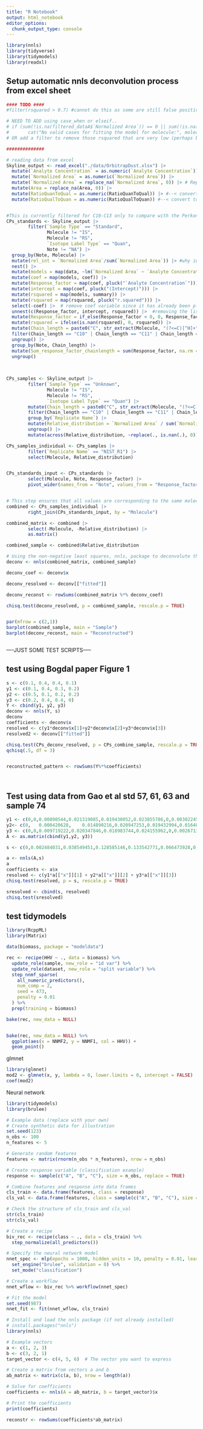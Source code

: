 ```yaml
---
title: "R Notebook"
output: html_notebook
editor_options: 
  chunk_output_type: console
---
```




```r
library(nnls)
library(tidyverse)
library(tidymodels)
library(readxl)

```



## Setup automatic nnls deconvolution process from excel sheet
```r

#### TODO ####
#filter(rsquared > 0.7) #cannot do this as some are still false positive and need to replace formula later with 0 for nnls 

# NEED TO ADD using case_when or elseif..
# if (sum(!is.na(filtered_dataA$`Normalized Area`)) == 0 || sum(!is.na(filtered_dataA$`Analyte Concentration`)) == 0) {
#       cat("No valid cases for fitting the model for molecule:", molecule_name, "\n")
# OR add a filter to remove those rsquared that are very low (perhaps below 0.7?)  

##############

# reading data from excel
Skyline_output <- read_excel("./data/OrbitrapDust.xlsx") |>
  mutate(`Analyte Concentration` = as.numeric(`Analyte Concentration`)) |> 
  mutate(`Normalized Area` = as.numeric(`Normalized Area`)) |> 
  mutate(`Normalized Area` = replace_na(`Normalized Area`, 0)) |> # Replace missing values in the Response_factor column with 0
  mutate(Area = replace_na(Area, 0)) |>
  mutate(RatioQuanToQual = as.numeric(RatioQuanToQual)) |> #--< convert to numeric #-->
  mutate(RatioQualToQuan = as.numeric(RatioQualToQuan)) #--< convert to numeric #-->


#This is currently filtered for C10-C13 only to compare with the Perkons script. Will remove later or add as an argument in function
CPs_standards <- Skyline_output |> 
        filter(`Sample Type` == "Standard",
               Molecule != "IS",
               Molecule != "RS",
               `Isotope Label Type` == "Quan",
               Note != "NA") |> 
  group_by(Note, Molecule) |>
  mutate(rel_int = `Normalized Area`/sum(`Normalized Area`)) |> #why ius it needed? Maybe can be removed
  nest() |> 
  mutate(models = map(data, ~lm(`Normalized Area` ~ `Analyte Concentration`, data = .x))) |> 
  mutate(coef = map(models, coef)) |> 
  mutate(Response_factor = map(coef, pluck("`Analyte Concentration`"))) |> 
  mutate(intercept = map(coef, pluck("(Intercept)"))) |> 
  mutate(rsquared = map(models, summary)) |> 
  mutate(rsquared = map(rsquared, pluck("r.squared"))) |>
  select(-coef) |>  # remove coef variable since it has already been plucked
  unnest(c(Response_factor, intercept, rsquared)) |>  #removing the list type for these variables
  mutate(Response_factor = if_else(Response_factor < 0, 0, Response_factor)) |> # replace negative RF with 0
  mutate(rsquared = ifelse(is.nan(rsquared), 0, rsquared)) |> 
  mutate(Chain_length = paste0("C", str_extract(Molecule, "(?<=C)[^H]+"))) |> 
  filter(Chain_length == "C10" | Chain_length == "C11" | Chain_length == "C12" | Chain_length == "C13") |> #this will be remove later or added as arg in fn
  ungroup() |> 
  group_by(Note, Chain_length) |> 
  mutate(Sum_response_factor_chainlength = sum(Response_factor, na.rm = TRUE)) |> 
  ungroup()

  
 
CPs_samples <- Skyline_output |> 
        filter(`Sample Type` == "Unknown",
               Molecule != "IS",
               Molecule != "RS",
               `Isotope Label Type` == "Quan") |> 
        mutate(Chain_length = paste0("C", str_extract(Molecule, "(?<=C)[^H]+"))) |> 
        filter(Chain_length == "C10" | Chain_length == "C11" | Chain_length == "C12" | Chain_length == "C13") |> #this will be remove later or added as arg in fn
        group_by(`Replicate Name`) |> 
        mutate(Relative_distribution = `Normalized Area` / sum(`Normalized Area`, na.rm = TRUE)) |> 
        ungroup() |> 
        mutate(across(Relative_distribution, ~replace(., is.nan(.), 0))) #replace NaN with zero

CPs_samples_individual <- CPs_samples |> 
        filter(`Replicate Name` == "NIST_R1") |> 
        select(Molecule, Relative_distribution)


CPs_standards_input <- CPs_standards |> 
        select(Molecule, Note, Response_factor) |> 
        pivot_wider(names_from = "Note", values_from = "Response_factor")


# This step ensures that all values are corresponding to the same molecule for std and sample        
combined <- CPs_samples_individual |> 
        right_join(CPs_standards_input, by = "Molecule")

combined_matrix <- combined |> 
        select(-Molecule, -Relative_distribution) |> 
        as.matrix()

combined_sample <- combined$Relative_distribution

# Using the non-negative least squares, nnls, package to deconvolute the distribution
deconv <- nnls(combined_matrix, combined_sample)

deconv_coef <- deconv$x

deconv_resolved <- deconv[["fitted"]]

deconv_reconst <- rowSums(combined_matrix %*% deconv_coef)

chisq.test(deconv_resolved, p = combined_sample, rescale.p = TRUE)


par(mfrow = c(2,1))
barplot(combined_sample, main = "Sample")
barplot(deconv_reconst, main = "Reconstructed")



```



----JUST SOME TEST SCRIPTS-----


## test using Bogdal paper Figure 1
```r

s <- c(0.1, 0.4, 0.4, 0.1)
y1 <- c(0.1, 0.4, 0.3, 0.2)
y2 <- c(0.5, 0.1, 0.2, 0.2)
y3 <- c(0.2, 0.4, 0.4, 0)
Y <- cbind(y1, y2, y3)
deconv <- nnls(Y, s)
deconv
coefficients <- deconv$x
resolved <- c(y1*deconv$x[1]+y2*deconv$x[2]+y3*deconv$x[3])
resolved2 <- deconv[["fitted"]]

chisq.test(CPs_deconv_resolved, p = CPs_combine_sample, rescale.p = TRUE)
qchisq(.5, df = 3)


reconstructed_pattern <- rowSums(Y%*%coefficients)




```


## Test using data from Gao et al std 57, 61, 63 and sample 74

```r
y1 <- c(0,0,0.00890544,0.021319085,0.019430052,0.023855786,0,0.003022453,0.064173143,0.143404577,0.087543178,0.028875216,0,0.003562176,0.048197323,0.146265112,0.13800734,0.04015544,0,0.007016408,0.022398532,0.074805699,0.096556563,0.022506477)
y2<- c(0,	0.000420628,	0.014890216,0.020947253,0.019432994,0.016488601,0,0.015394969,0.091192059,0.125094641,0.070665433,0.022798015,0,0.014385463,0.083789013,0.143097501,0.103053756,0.028182048,0.001009506,0.012450576,0.041389754,0.081854126,0.07596534,0.017498107)
y3 <- c(0,0,0.009719222,0.020347846,0.018983744,0.024155962,0,0.002671365,0.05632602,0.137944754,0.08821189,0.029726043,0,0.001648289,0.039047403,0.140729794,0.139365693,0.045413209,0.007332045,0,0.017051267,0.071331136,0.106172559,0.043821757)
A <- as.matrix(cbind(y1,y2, y3))

s <- c(0,0.002484031,0.038549451,0.128585146,0.133542771,0.066473928,0,0.00241619,0.024986432,0.101563478,0.147058824,0.072579635,0.000741035,0.005437732,0.01244103,0.027548741,0.041403999,0.023180812,0.003846074,0.011256419,0.031332192,0.043131341,0.047916754,0.033523984)

a <- nnls(A,s)
a
coefficients <- a$x
resolved <- c(y1*a[["x"]][1] + y2*a[["x"]][2] + y3*a[["x"]][3])
chisq.test(resolved, p = s, rescale.p = TRUE)

sresolved <- cbind(s, resolved)
chisq.test(sresolved)

```


## test tidymodels 
```r
library(RcppML)
library(Matrix)

data(biomass, package = "modeldata")

rec <- recipe(HHV ~ ., data = biomass) %>%
  update_role(sample, new_role = "id var") %>%
  update_role(dataset, new_role = "split variable") %>%
  step_nnmf_sparse(
    all_numeric_predictors(),
    num_comp = 2,
    seed = 473,
    penalty = 0.01
  ) %>%
  prep(training = biomass)

bake(rec, new_data = NULL)


bake(rec, new_data = NULL) %>%
  ggplot(aes(x = NNMF2, y = NNMF1, col = HHV)) +
  geom_point()


```


glmnet
```r

library(glmnet)
mod2 <- glmnet(x, y, lambda = 0, lower.limits = 0, intercept = FALSE)
coef(mod2)

```


Neural network
```r

library(tidymodels)
library(brulee)

# Example data (replace with your own)
# Create synthetic data for illustration
set.seed(123)
n_obs <- 100
n_features <- 5

# Generate random features
features <- matrix(rnorm(n_obs * n_features), nrow = n_obs)

# Create response variable (classification example)
response <- sample(c("A", "B", "C"), size = n_obs, replace = TRUE)

# Combine features and response into data frames
cls_train <- data.frame(features, class = response)
cls_val <- data.frame(features, class = sample(c("A", "B", "C"), size = n_obs, replace = TRUE))

# Check the structure of cls_train and cls_val
str(cls_train)
str(cls_val)

# Create a recipe
biv_rec <- recipe(class ~ ., data = cls_train) %>%
  step_normalize(all_predictors())

# Specify the neural network model
nnet_spec <- mlp(epochs = 1000, hidden_units = 10, penalty = 0.01, learn_rate = 0.1) %>%
  set_engine("brulee", validation = 0) %>%
  set_mode("classification")

# Create a workflow
nnet_wflow <- biv_rec %>% workflow(nnet_spec)

# Fit the model
set.seed(987)
nnet_fit <- fit(nnet_wflow, cls_train)


```




```r
# Install and load the nnls package (if not already installed)
# install.packages("nnls")
library(nnls)

# Example vectors
a <- c(1, 2, 3)
b <- c(3, 2, 1)
target_vector <- c(4, 5, 6)  # The vector you want to express

# Create a matrix from vectors a and b
ab_matrix <- matrix(c(a, b), nrow = length(a))

# Solve for coefficients
coefficients <- nnls(A = ab_matrix, b = target_vector)$x

# Print the coefficients
print(coefficients)

reconstr <- rowSums(coefficients*ab_matrix)



```


